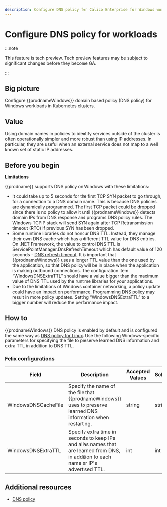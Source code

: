 ```yaml
---
description: Configure DNS policy for Calico Enterprise for Windows workloads.
---
```


# Configure DNS policy for workloads

:::note

This feature is tech preview. Tech preview features may be subject to significant changes before they become GA.

:::

## Big picture

Configure {{prodnameWindows}} domain based policy (DNS policy) for Windows workloads in Kubernetes clusters.

## Value

Using domain names in policies to identify services outside of the cluster is often operationally simpler and more robust than using IP
addresses. In particular, they are useful when an external service does not map to a well known set of static IP addresses.

## Before you begin

**Limitations**

{{prodname}} supports DNS policy on Windows with these limitations:

- It could take up to 5 seconds for the first TCP SYN packet to go through, for a connection to a DNS domain name. This is because DNS policies are dynamically programmed. The first TCP packet could be dropped since there is no policy to allow it until {{prodnameWindows}} detects domain IPs from DNS response and programs DNS policy rules. The Windows TCPIP stack will send SYN again after TCP Retransmission timeout (RTO) if previous SYN has been dropped.
- Some runtime libraries do not honour DNS TTL. Instead, they manage their own DNS cache which has a different TTL value for DNS entries. On .NET Framework, the value to control DNS TTL is ServicePointManager.DnsRefreshTimeout which has default value of 120 seconds - [DNS refresh timeout](https://docs.microsoft.com/en-us/dotnet/api/system.net.servicepointmanager.dnsrefreshtimeout). It is important that {{prodnameWindows}} uses a longer TTL value than the one used by the application, so that DNS policy will be in place when the application is making outbound connections. The configuration item “WindowsDNSExtraTTL” should have a value bigger than the maximum value of DNS TTL used by the runtime libraries for your applications.
- Due to the limitations of Windows container networking, a policy update could have an impact on performance. Programming DNS policy may result in more policy updates. Setting “WindowsDNSExtraTTL” to a bigger number will reduce the performance impact.

## How to

{{prodnameWindows}} DNS policy is enabled by default and is configured the same way as [DNS policy for Linux](../../../network-policy/domain-based-policy.mdx). Use the following Windows-specific parameters for specifying the file to preserve learned DNS information and extra TTL in addition to DNS TTL.

### Felix configurations

| Field               | Description                                                                                                                           | Accepted Values | Schema | Default                                 |
| ------------------- | ------------------------------------------------------------------------------------------------------------------------------------- | --------------- | ------ | --------------------------------------- |
| WindowsDNSCacheFile | Specify the name of the file that {{prodnameWindows}} uses to preserve learned DNS information when restarting.                       | string          | string | `c:\\TigeraCalico\\felix-dns-cache.txt` |
| WindowsDNSExtraTTL  | Specify extra time in seconds to keep IPs and alias names that are learned from DNS, in addition to each name or IP's advertised TTL. | int             | int    | `120`                                   |

## Additional resources

- [DNS policy](../../../network-policy/domain-based-policy.mdx)
